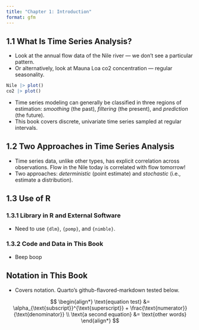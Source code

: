 ```yaml
---
title: "Chapter 1: Introduction"
format: gfm
---
```


## 1.1 What Is Time Series Analysis?

* Look at the annual flow data of the Nile river --- we don't see a particular pattern.
* Or alternatively, look at Mauna Loa co2 concentration --- regular seasonality.

```r
Nile |> plot()
co2 |> plot()
```

* Time series modeling can generally be classified in three regions of estimation: *smoothing* (the past), *filtering* (the present), and *prediction* (the future). 
* This book covers discrete, univariate time series sampled at regular intervals. 

## 1.2 Two Approaches in Time Series Analysis

* Time series data, unlike other types, has explicit correlation across observations. Flow in the Nile today is correlated with flow tomorrow!
* Two approaches: *deterministic* (point estimate) and *stochastic* (i.e., estimate a distribution).

## 1.3 Use of R

### 1.3.1 Library in R and External Software

* Need to use `{dlm}`, `{pomp}`, and `{nimble}`. 

### 1.3.2 Code and Data in This Book

* Beep boop

## Notation in This Book

* Covers notation. Quarto's github-flavored-markdown tested below. 

$$
\begin{align*}
\text{equation test} &= \alpha_{\text{subscript}}^{\text{superscript}} + \frac{\text{numerator}}{\text{denominator}} \\
\text{a second equation} &= \text{other words}
\end{align*}
$$
